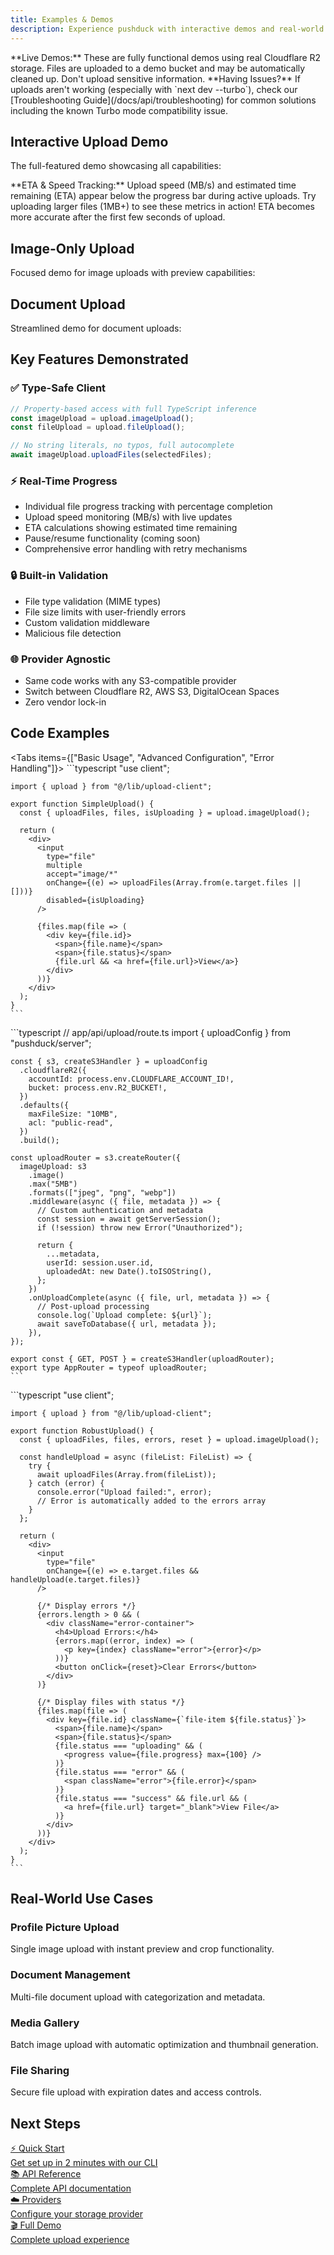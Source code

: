 ```yaml
---
title: Examples & Demos
description: Experience pushduck with interactive demos and real-world examples. All demos use live Cloudflare R2 integration.
---
```



<Callout type="info">
**Live Demos:** These are fully functional demos using real Cloudflare R2 storage. Files are uploaded to a demo bucket and may be automatically cleaned up. Don't upload sensitive information.
</Callout>

<Callout type="warn">
**Having Issues?** If uploads aren't working (especially with `next dev --turbo`), check our [Troubleshooting Guide](/docs/api/troubleshooting) for common solutions including the known Turbo mode compatibility issue.
</Callout>

## Interactive Upload Demo

The full-featured demo showcasing all capabilities:

<UploadDemo 
  title="🚀 Full-Featured Demo" 
  description="Complete upload experience with type-safe client, progress tracking, and error handling"
  showTabs={true}
  compact={false}
/>

<Callout type="info">
**ETA & Speed Tracking:** Upload speed (MB/s) and estimated time remaining (ETA) appear below the progress bar during active uploads. Try uploading larger files (1MB+) to see these metrics in action! ETA becomes more accurate after the first few seconds of upload.
</Callout>

## Image-Only Upload

Focused demo for image uploads with preview capabilities:

<UploadDemo 
  title="🖼️ Image Upload Demo" 
  description="Optimized for images with instant previews and validation"
  showTabs={false}
  defaultTab="images"
  compact={true}
/>

## Document Upload

Streamlined demo for document uploads:

<UploadDemo 
  title="📄 Document Upload Demo" 
  description="Professional document handling with type validation"
  showTabs={false}
  defaultTab="files"
  compact={true}
/>

## Key Features Demonstrated

### ✅ **Type-Safe Client**
```typescript
// Property-based access with full TypeScript inference
const imageUpload = upload.imageUpload();
const fileUpload = upload.fileUpload();

// No string literals, no typos, full autocomplete
await imageUpload.uploadFiles(selectedFiles);
```

### ⚡ **Real-Time Progress**
- Individual file progress tracking with percentage completion
- Upload speed monitoring (MB/s) with live updates
- ETA calculations showing estimated time remaining
- Pause/resume functionality (coming soon)
- Comprehensive error handling with retry mechanisms

### 🔒 **Built-in Validation**
- File type validation (MIME types)
- File size limits with user-friendly errors
- Custom validation middleware
- Malicious file detection

### 🌐 **Provider Agnostic**
- Same code works with any S3-compatible provider
- Switch between Cloudflare R2, AWS S3, DigitalOcean Spaces
- Zero vendor lock-in

## Code Examples

<Tabs items={["Basic Usage", "Advanced Configuration", "Error Handling"]}>
  <Tab value="Basic Usage">
    ```typescript
    "use client";
    
    import { upload } from "@/lib/upload-client";
    
    export function SimpleUpload() {
      const { uploadFiles, files, isUploading } = upload.imageUpload();
      
      return (
        <div>
          <input
            type="file"
            multiple
            accept="image/*"
            onChange={(e) => uploadFiles(Array.from(e.target.files || []))}
            disabled={isUploading}
          />
          
          {files.map(file => (
            <div key={file.id}>
              <span>{file.name}</span>
              <span>{file.status}</span>
              {file.url && <a href={file.url}>View</a>}
            </div>
          ))}
        </div>
      );
    }
    ```
  </Tab>
  
  <Tab value="Advanced Configuration">
    ```typescript
    // app/api/upload/route.ts
    import { uploadConfig } from "pushduck/server";
    
    const { s3, createS3Handler } = uploadConfig
      .cloudflareR2({
        accountId: process.env.CLOUDFLARE_ACCOUNT_ID!,
        bucket: process.env.R2_BUCKET!,
      })
      .defaults({
        maxFileSize: "10MB",
        acl: "public-read",
      })
      .build();
    
    const uploadRouter = s3.createRouter({
      imageUpload: s3
        .image()
        .max("5MB")
        .formats(["jpeg", "png", "webp"])
        .middleware(async ({ file, metadata }) => {
          // Custom authentication and metadata
          const session = await getServerSession();
          if (!session) throw new Error("Unauthorized");
          
          return {
            ...metadata,
            userId: session.user.id,
            uploadedAt: new Date().toISOString(),
          };
        })
        .onUploadComplete(async ({ file, url, metadata }) => {
          // Post-upload processing
          console.log(`Upload complete: ${url}`);
          await saveToDatabase({ url, metadata });
        }),
    });
    
    export const { GET, POST } = createS3Handler(uploadRouter);
    export type AppRouter = typeof uploadRouter;
    ```
  </Tab>
  
  <Tab value="Error Handling">
    ```typescript
    "use client";
    
    import { upload } from "@/lib/upload-client";
    
    export function RobustUpload() {
      const { uploadFiles, files, errors, reset } = upload.imageUpload();
      
      const handleUpload = async (fileList: FileList) => {
        try {
          await uploadFiles(Array.from(fileList));
        } catch (error) {
          console.error("Upload failed:", error);
          // Error is automatically added to the errors array
        }
      };
      
      return (
        <div>
          <input
            type="file"
            onChange={(e) => e.target.files && handleUpload(e.target.files)}
          />
          
          {/* Display errors */}
          {errors.length > 0 && (
            <div className="error-container">
              <h4>Upload Errors:</h4>
              {errors.map((error, index) => (
                <p key={index} className="error">{error}</p>
              ))}
              <button onClick={reset}>Clear Errors</button>
            </div>
          )}
          
          {/* Display files with status */}
          {files.map(file => (
            <div key={file.id} className={`file-item ${file.status}`}>
              <span>{file.name}</span>
              <span>{file.status}</span>
              {file.status === "uploading" && (
                <progress value={file.progress} max={100} />
              )}
              {file.status === "error" && (
                <span className="error">{file.error}</span>
              )}
              {file.status === "success" && file.url && (
                <a href={file.url} target="_blank">View File</a>
              )}
            </div>
          ))}
        </div>
      );
    }
    ```
  </Tab>
</Tabs>

## Real-World Use Cases

### **Profile Picture Upload**
Single image upload with instant preview and crop functionality.

### **Document Management**
Multi-file document upload with categorization and metadata.

### **Media Gallery**
Batch image upload with automatic optimization and thumbnail generation.

### **File Sharing**
Secure file upload with expiration dates and access controls.

## Next Steps

<div className="not-prose">
  <div className="grid grid-cols-1 md:grid-cols-2 gap-4 mt-8">
    <a href="/docs/getting-started/quick-start" className="block p-4 border border-fd-border rounded-lg hover:border-fd-border-hover transition-colors">
      <div className="font-semibold text-fd-foreground">⚡ Quick Start</div>
      <div className="text-sm text-fd-muted-foreground">Get set up in 2 minutes with our CLI</div>
    </a>
    <a href="/docs/api" className="block p-4 border border-fd-border rounded-lg hover:border-fd-border-hover transition-colors">
      <div className="font-semibold text-fd-foreground">📚 API Reference</div>
      <div className="text-sm text-fd-muted-foreground">Complete API documentation</div>
    </a>
    <a href="/docs/providers" className="block p-4 border border-fd-border rounded-lg hover:border-fd-border-hover transition-colors">
      <div className="font-semibold text-fd-foreground">☁️ Providers</div>
      <div className="text-sm text-fd-muted-foreground">Configure your storage provider</div>
    </a>
    <a href="/upload" className="block p-4 border border-fd-border rounded-lg hover:border-fd-border-hover transition-colors">
      <div className="font-semibold text-fd-foreground">🎬 Full Demo</div>
      <div className="text-sm text-fd-muted-foreground">Complete upload experience</div>
    </a>
  </div>
</div>
